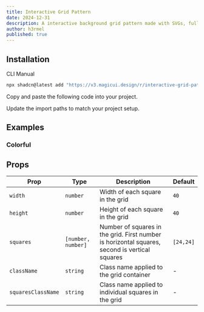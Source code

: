 ```yaml
---
title: Interactive Grid Pattern
date: 2024-12-31
description: A interactive background grid pattern made with SVGs, fully customizable using Tailwind CSS.
author: h3rmel
published: true
---
```


<ComponentPreview name="interactive-grid-pattern-demo" />

## Installation

<Tabs defaultValue="cli">

<TabsList>
  <TabsTrigger value="cli">CLI</TabsTrigger>
  <TabsTrigger value="manual">Manual</TabsTrigger>
</TabsList>
<TabsContent value="cli">

```bash
npx shadcn@latest add "https://v3.magicui.design/r/interactive-grid-pattern"
```

</TabsContent>

<TabsContent value="manual">

<Steps>

<Step>Copy and paste the following code into your project.</Step>

<ComponentSource name="interactive-grid-pattern" />

<Step>Update the import paths to match your project setup.</Step>

</Steps>

</TabsContent>

</Tabs>

## Examples

### Colorful

<ComponentPreview name="interactive-grid-pattern-demo-2" />

## Props

| Prop               | Type               | Description                                                                                   | Default   |
| ------------------ | ------------------ | --------------------------------------------------------------------------------------------- | --------- |
| `width`            | `number`           | Width of each square in the grid                                                              | `40`      |
| `height`           | `number`           | Height of each square in the grid                                                             | `40`      |
| `squares`          | `[number, number]` | Number of squares in the grid. First number is horizontal squares, second is vertical squares | `[24,24]` |
| `className`        | `string`           | Class name applied to the grid container                                                      | -         |
| `squaresClassName` | `string`           | Class name applied to individual squares in the grid                                          | -         |
